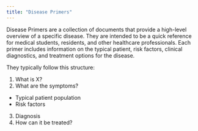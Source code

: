 ```yaml
---
title: "Disease Primers"
---
```


Disease Primers are a collection of documents that provide a high-level overview of a specific disease.
They are intended to be a quick reference for medical students, residents, and other healthcare professionals. Each primer includes information on the typical patient, risk factors, clinical diagnostics, and treatment options for the disease.

They typically follow this structure:

1. What is X?
2. What are the symptoms?
  * Typical patient population
  * Risk factors
3. Diagnosis
4. How can it be treated?
